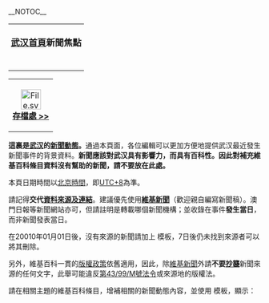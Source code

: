 __NOTOC__
{{Portal:新聞動態/News Browser}}
{| style="width: 100%; margin-bottom:7px; border:2px solid #cedff2; padding:2px; background-color:#f5faff"
|- bgcolor="#cedff2" 
|align="left" style="font-size:110%; font-weight:bold; padding:5px"|[[Portal:武汉|武汉首頁]]新聞焦點
|-
|
<span style="float:right;">{{ed2|Portal:武汉/新聞動態| }}</span>{{Portal:武汉/新聞動態}}
|}

{| style="padding:0.3em;margin-left:15px;margin-bottom:15px;border:1px solid #A3B1BF;background:#f5faff;text-align:left;line-height:1.5em; float:right" width="150px"
|-
|style="padding-top:4px;text-align:center;"|[[File:File.svg|40px]]<br />'''[[Special:PrefixIndex/Portal:武汉新聞動態/存檔/|存檔處 >>]]'''
|}
{{Portal:武汉新聞動態/Calendar}}

'''這裏是[[武汉|武汉]]的[[新聞動態|新聞動態]]。'''通過本頁面，各位編輯可以更加方便地提供武汉最近發生新聞事件的背景資料。'''新聞應該對武汉具有影響力，而具有百科性。因此對補充維基百科條目資料沒有幫助的新聞，請不要放在此處。'''

本頁日期時間以[[北京時間|北京時間]]，即[[UTC+8|UTC+8]]為準。

請記得'''交代[[wikipedia:文献的引用|資料來源及連結]]'''。建議優先使用'''[[:n:|維基新聞]]'''（歡迎親自編寫新聞稿）。澳門日報等新聞網站亦可，但請註明是轉載哪個新聞機構；並收錄在事件'''發生當日'''，而非新聞發表當日。

在20010年01月01日後，沒有來源的新聞請加上 {{tls|Fact/auto}} 模板，7日後仍未找到來源者可以將其刪除。

另外，維基百科一貫的[[wikipedia:简明版权信息|版權政策]]依舊適用，因此，除[[n:|維基新聞]]外請'''不要[[抄襲|抄襲]]'''新聞來源的任何文字，此舉可能違反[[s:zh:第43/99/M號法令|第43/99/M號法令]]或來源地的版權法。

請在相關主題的維基百科條目，增補相關的新聞動態內容，並使用 {{tl|WHcurrent}} 模板，顯示：
<includeonly>{{WHcurrent}}</includeonly>

{{Portal:武汉新聞動態/Sidebar}}